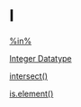 # I {-}

[%in%](https://linkedin-learning.pxf.io/rweekly_equalIn)

[Integer Datatype](https://linkedin-learning.pxf.io/rweekly_atomics)

[intersect()](https://linkedin-learning.pxf.io/Rweekly_setsUnionInterDiff)

[is.element()](https://linkedin-learning.pxf.io/rweekly_equalIn)
